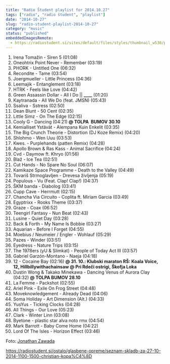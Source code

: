 ```yaml
---
title: "Radio Študent playlist for 2014.10.27"
tags: ["radio", "radio študent", "playlist"]
date: "2014-10-27"
slug: "radio-student-playlist-2014-10-27"
category: "music"
status: "published"
embeddedImagesRemote:
  - https://radiostudent.si/sites/default/files/styles/thumbnail_w530/public/slike/2014-10-27-glasbene-opreme-seznam-skladb-za-27.10.2014-11.00-15.00-christian-kopa%C4%8D-33326.jpg
---
```



1. Irena Tomažin - Siren 5 (01:08)
2. Oneohtrix Point Never - Remember (03:19)
3. PHORK - Untitled One (06:32)
4. Recondite - Tame (03:54)
5. Joergmueller - Little Princess (04:36)
6. Leemajik - Entanglement (03:18)
7. HTRK - Feels like Love (04:42)
8. Green Assassin Dollar - All I Do || **\_\_\_\_** (01:20)
9. Kaytranada - All We Do (feat. JMSN) (05:43)
10. Ssaliva - Sstress (02:50)
11. Dean Blunt - 50 Cent (02:35)
12. Little Simz - On The Edge (02:15)
13. Cooly G - Dancing (04:21) **@ TOLPA  BUMOV 30.10**
14. Kemialliset Ystävät - Alempana Kuin Enkelit (03:35)
15. The Big Crunch Theorie - Distortion (DJ Koze Remix) (04:20)
16. Shlohmo - Wen Uuu (03:53)
17. Kwes. - Purplehands (patten Remix) (04:28)
18. Apollo Brown & Ras Kass - Animal Sacrifice (04:24)
19. Cvd - Daymow ft. Khryo (01:56)
20. Blaž - Ice Tea (02:51)
21. Cut Hands - No Spare No Soul (06:07)
22. Kamikaze Space Programme - Death to the Valley (04:49)
23. Tovariš Strmoglavljen - Drevesa življenja (05:19)
24. Populous - Vu (Feat. Clap! Clap!) (04:37)
25. ŠKM banda - Diabolog (03:41)
26. Cupp Cave - Herrmutt (02:15)
27. Chancha Via Circuito - Coplita ft. Miriam Garcia (03:49)
28. Egyptrixx - Rooks Theme (03:37)
29. Graze - Coax (06:52)
30. Teengirl Fantasy - Nun Beat (02:43)
31. Lusine - Quiet Day (03:28)
32. Back & Forth - My Name Is Bobbie (03:27)
33. Aquarian - Before I Forget (04:55)
34. Moebius / Neumeier / Engler - Wohlauf (05:29)
35. Pazes - Winder (03:51)
36. Eyedress - Nature Trips (03:15)
37. The 1978ers (yU & Slimkat) - People of Today Act III (03:57)
38. Gabriel Garzón-Montano - Naeja (04:18)
39. 12 - Cocaine Bay (02:16) **@ 31. 10.: Klubski maraton RŠ: Koala Voice, 12, Hillbillywithachainsaw @ Pri Rdeči ostrigi, Škofja Loka**
40. Dustin Wong & Takako Minekawa - Dancing Venus of Aurora Clay (04:32) **@ TOLPA BUMOV 28.10**
41. La Femme - Packshot (02:55)
42. Ariel Pink - Exile On Frog Street (04:48)
43. Moveknowledgement - Already Dead (04:06)
44. Soma Holiday - Art Dimension (Alt.) (04:33)
45. YusYus - Ticking Clocks (04:28)
46. All Things - Our Love (05:23)
47. Clark - Winter Linn (03:08)
48. Byetone - plastic star alva noto rmx (04:54)
49. Mark Barrott - Baby Come Home (04:22)
50. Lord Of The Isles - Horizon Effect (03:46)

Foto: [Jonathan Zawada](http://www.zawada.com.au/)

<https://radiostudent.si/ostalo/glasbene-opreme/seznam-skladb-za-27-10-2014-1100-1500-christian-kopa%C4%8D>

<div
  style={{
    gridArea: "1/1",
    position: "relative",
    placeItems: "center",
    display: "grid",
  }}
>
  <GatsbyImage
    style={{ marginTop: "2em" }}
    imgStyle={{ border: "3px dotted tomato" }}
    alt=""
    image={getImage(props.remoteImages[0])}
  />
</div>
